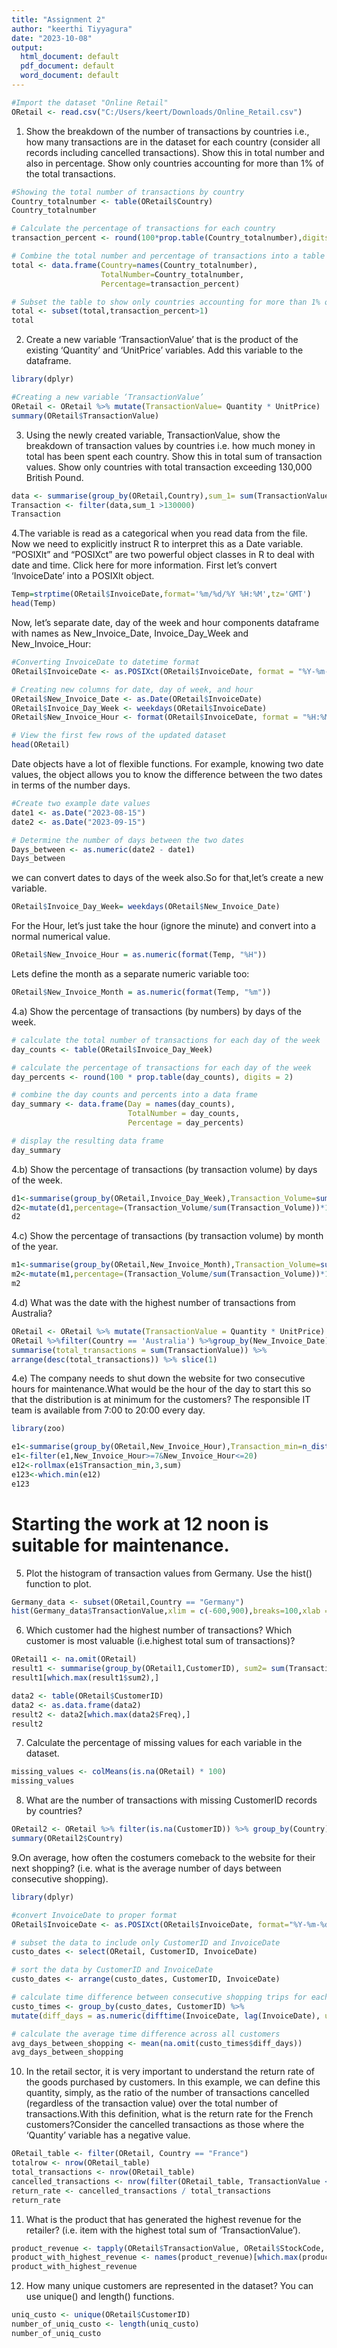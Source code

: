 ---
title: "Assignment 2"
author: "keerthi Tiyyagura"
date: "2023-10-08"
output:
  html_document: default
  pdf_document: default
  word_document: default
---

```{r}
#Import the dataset "Online Retail"
ORetail <- read.csv("C:/Users/keert/Downloads/Online_Retail.csv")
```
1. Show the breakdown of the number of transactions by countries i.e., how many transactions are in the dataset for each country (consider all records including cancelled transactions). Show this in total number and also in percentage. Show only countries accounting for more than 1% of the total transactions.
```{r}
#Showing the total number of transactions by country
Country_totalnumber <- table(ORetail$Country)
Country_totalnumber
```

```{r}
# Calculate the percentage of transactions for each country
transaction_percent <- round(100*prop.table(Country_totalnumber),digits = 2)

# Combine the total number and percentage of transactions into a table
total <- data.frame(Country=names(Country_totalnumber),
                    TotalNumber=Country_totalnumber,
                    Percentage=transaction_percent)

# Subset the table to show only countries accounting for more than 1% of the total transactions
total <- subset(total,transaction_percent>1)
total
```
2. Create a new variable ‘TransactionValue’ that is the product of the existing ‘Quantity’ and ‘UnitPrice’ variables. Add this variable to the dataframe.
```{r}
library(dplyr)
```

```{r}
#Creating a new variable ‘TransactionValue’
ORetail <- ORetail %>% mutate(TransactionValue= Quantity * UnitPrice)
summary(ORetail$TransactionValue)
```
3. Using the newly created variable, TransactionValue, show the breakdown of transaction values by countries i.e. how much money in total has been spent each country. Show this in total sum of transaction values. Show only countries with total transaction exceeding 130,000 British Pound.
```{r}
data <- summarise(group_by(ORetail,Country),sum_1= sum(TransactionValue))
Transaction <- filter(data,sum_1 >130000)
Transaction
```
4.The variable is read as a categorical when you read data from the file. Now we need to explicitly instruct R to interpret this as a Date variable.
"POSIXlt" and "POSIXct" are two powerful object classes in R to deal with date and time. Click here for more information. First let’s convert ‘InvoiceDate’ into a POSIXlt object.
```{r}
Temp=strptime(ORetail$InvoiceDate,format='%m/%d/%Y %H:%M',tz='GMT')
head(Temp)
```
Now, let’s separate date, day of the week and hour components dataframe with names as New_Invoice_Date, Invoice_Day_Week and New_Invoice_Hour:
```{r}
#Converting InvoiceDate to datetime format
ORetail$InvoiceDate <- as.POSIXct(ORetail$InvoiceDate, format = "%Y-%m-%d %H:%M:%S")

# Creating new columns for date, day of week, and hour
ORetail$New_Invoice_Date <- as.Date(ORetail$InvoiceDate)
ORetail$Invoice_Day_Week <- weekdays(ORetail$InvoiceDate)
ORetail$New_Invoice_Hour <- format(ORetail$InvoiceDate, format = "%H:%M:%S")

# View the first few rows of the updated dataset
head(ORetail)
```
Date objects have a lot of flexible functions. For example, knowing two date values, the object allows you to know the difference between the two dates in terms of the number days.
```{r}
#Create two example date values
date1 <- as.Date("2023-08-15")
date2 <- as.Date("2023-09-15")

# Determine the number of days between the two dates
Days_between <- as.numeric(date2 - date1)
Days_between
```
we can convert dates to days of the week also.So for that,let's create a new variable.
```{r}
ORetail$Invoice_Day_Week= weekdays(ORetail$New_Invoice_Date)
```
For the Hour, let’s just take the hour (ignore the minute) and convert into a normal numerical value.
```{r}
ORetail$New_Invoice_Hour = as.numeric(format(Temp, "%H"))
```
Lets define the month as a separate numeric variable too:
```{r}
ORetail$New_Invoice_Month = as.numeric(format(Temp, "%m"))
```
4.a) Show the percentage of transactions (by numbers) by days of the week.
```{r}
# calculate the total number of transactions for each day of the week
day_counts <- table(ORetail$Invoice_Day_Week)

# calculate the percentage of transactions for each day of the week
day_percents <- round(100 * prop.table(day_counts), digits = 2)

# combine the day counts and percents into a data frame
day_summary <- data.frame(Day = names(day_counts),
                          TotalNumber = day_counts,
                          Percentage = day_percents)

# display the resulting data frame
day_summary

```
4.b) Show the percentage of transactions (by transaction volume) by days of the week.
```{r}
d1<-summarise(group_by(ORetail,Invoice_Day_Week),Transaction_Volume=sum(TransactionValue))
d2<-mutate(d1,percentage=(Transaction_Volume/sum(Transaction_Volume))*100)
d2
```
4.c) Show the percentage of transactions (by transaction volume) by month of the year.
```{r}
m1<-summarise(group_by(ORetail,New_Invoice_Month),Transaction_Volume=sum(TransactionValue))
m2<-mutate(m1,percentage=(Transaction_Volume/sum(Transaction_Volume))*100)
m2
```
4.d) What was the date with the highest number of transactions from Australia? 
```{r}
ORetail <- ORetail %>% mutate(TransactionValue = Quantity * UnitPrice)
ORetail %>%filter(Country == 'Australia') %>%group_by(New_Invoice_Date) %>%
summarise(total_transactions = sum(TransactionValue)) %>%
arrange(desc(total_transactions)) %>% slice(1)
```
4.e) The company needs to shut down the website for two consecutive hours for maintenance.What would be the hour of the day to start this so that the distribution is at minimum for the customers? The responsible IT team is available from 7:00 to 20:00 every day.
```{r}
library(zoo)
```

```{r}
e1<-summarise(group_by(ORetail,New_Invoice_Hour),Transaction_min=n_distinct(InvoiceNo))
e1<-filter(e1,New_Invoice_Hour>=7&New_Invoice_Hour<=20)
e12<-rollmax(e1$Transaction_min,3,sum)
e123<-which.min(e12)
e123
```
# Starting the work at 12 noon is suitable for maintenance.
5. Plot the histogram of transaction values from Germany. Use the hist() function to plot. 
```{r}
Germany_data <- subset(ORetail,Country == "Germany")
hist(Germany_data$TransactionValue,xlim = c(-600,900),breaks=100,xlab = "Transaction Values of Germany",ylim = c(0,6000),ylab = "Frequency",main = "Germany Transaction Values Histogram")
```
6. Which customer had the highest number of transactions? Which customer is most valuable (i.e.highest total sum of transactions)?
```{r}
ORetail1 <- na.omit(ORetail)
result1 <- summarise(group_by(ORetail1,CustomerID), sum2= sum(TransactionValue))
result1[which.max(result1$sum2),]
```

```{r}
data2 <- table(ORetail$CustomerID)
data2 <- as.data.frame(data2)
result2 <- data2[which.max(data2$Freq),]
result2
```
7. Calculate the percentage of missing values for each variable in the dataset.
```{r}
missing_values <- colMeans(is.na(ORetail) * 100)
missing_values
```
8. What are the number of transactions with missing CustomerID records by countries?
```{r}
ORetail2 <- ORetail %>% filter(is.na(CustomerID)) %>% group_by(Country)
summary(ORetail2$Country)
```
9.On average, how often the costumers comeback to the website for their next shopping? (i.e. what is the average number of days between consecutive shopping).
```{r}
library(dplyr)

#convert InvoiceDate to proper format
ORetail$InvoiceDate <- as.POSIXct(ORetail$InvoiceDate, format="%Y-%m-%d %H:%M:%S")

# subset the data to include only CustomerID and InvoiceDate
custo_dates <- select(ORetail, CustomerID, InvoiceDate)

# sort the data by CustomerID and InvoiceDate
custo_dates <- arrange(custo_dates, CustomerID, InvoiceDate)

# calculate time difference between consecutive shopping trips for each customer
custo_times <- group_by(custo_dates, CustomerID) %>%
mutate(diff_days = as.numeric(difftime(InvoiceDate, lag(InvoiceDate), units = "days")))

# calculate the average time difference across all customers
avg_days_between_shopping <- mean(na.omit(custo_times$diff_days))
avg_days_between_shopping
```
10. In the retail sector, it is very important to understand the return rate of the goods purchased by customers. In this example, we can define this quantity, simply, as the ratio of the number of transactions cancelled (regardless of the transaction value) over the total number of transactions.With this definition, what is the return rate for the French customers?Consider the cancelled transactions as those where the ‘Quantity’ variable has a negative value.
```{r}
ORetail_table <- filter(ORetail, Country == "France")
totalrow <- nrow(ORetail_table)
total_transactions <- nrow(ORetail_table)
cancelled_transactions <- nrow(filter(ORetail_table, TransactionValue < 0))
return_rate <- cancelled_transactions / total_transactions
return_rate
```
11. What is the product that has generated the highest revenue for the retailer? (i.e. item with the highest total sum of ‘TransactionValue’).
```{r}
product_revenue <- tapply(ORetail$TransactionValue, ORetail$StockCode, sum)
product_with_highest_revenue <- names(product_revenue)[which.max(product_revenue)]
product_with_highest_revenue
```
12. How many unique customers are represented in the dataset? You can use unique() and length() functions.
```{r}
uniq_custo <- unique(ORetail$CustomerID)
number_of_uniq_custo <- length(uniq_custo)
number_of_uniq_custo
```



















